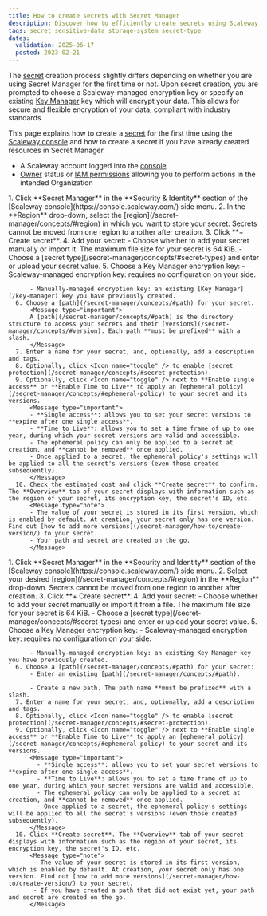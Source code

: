 ```yaml
---
title: How to create secrets with Secret Manager
description: Discover how to efficiently create secrets using Scaleway's Secret Manager. Follow these step-by-step instructions whether you are setting up your first secret or adding more to your existing resources.
tags: secret sensitive-data storage-system secret-type
dates:
  validation: 2025-06-17
  posted: 2023-02-21
---
```



The [secret](/secret-manager/concepts/#secret) creation process slightly differs depending on whether you are using Secret Manager for the first time or not. Upon secret creation, you are prompted to choose a Scaleway-managed encryption key or specify an existing [Key Manager](/key-manager) key which will encrypt your data. This allows for secure and flexible encryption of your data, compliant with industry standards.

This page explains how to create a [secret](/secret-manager/concepts/#secret) for the first time using the [Scaleway console](https://console.scaleway.com) and how to create a secret if you have already created resources in Secret Manager.

<Requirements />

- A Scaleway account logged into the [console](https://console.scaleway.com)
- [Owner](/iam/concepts/#owner) status or [IAM permissions](/iam/concepts/#permission) allowing you to perform actions in the intended Organization

<Tabs id="install">
  <TabsTab label="Create your first secret">
      1. Click **Secret Manager** in the **Security & Identity** section of the [Scaleway console](https://console.scaleway.com/) side menu.
      2. In the **Region** drop-down, select the [region](/secret-manager/concepts/#region) in which you want to store your secret.
          <Message type="important">
          Secrets cannot be moved from one region to another after creation.
          </Message>
      3. Click **+ Create secret**.
      4. Add your secret:
          - Choose whether to add your secret manually or import it.
              <Message type="note">
              The maximum file size for your secret is 64 KiB.
              </Message>
          - Choose a [secret type](/secret-manager/concepts/#secret-types) and enter or upload your secret value.
      5. Choose a Key Manager encryption key:
          - Scaleway-managed encryption key: requires no configuration on your side.

          - Manually-managed encryption key: an existing [Key Manager](/key-manager) key you have previously created.
      6. Choose a [path](/secret-manager/concepts/#path) for your secret.
          <Message type="important">
          A [path](/secret-manager/concepts/#path) is the directory structure to access your secrets and their [versions](/secret-manager/concepts/#version). Each path **must be prefixed** with a slash.
          </Message>
      7. Enter a name for your secret, and, optionally, add a description and tags.
      8. Optionally, click <Icon name="toggle" /> to enable [secret protection](/secret-manager/concepts/#secret-protection).
      9. Optionally, click <Icon name="toggle" /> next to **Enable single access** or **Enable Time to Live** to apply an [ephemeral policy](/secret-manager/concepts/#ephemeral-policy) to your secret and its versions.
          <Message type="important">
          - **Single access**: allows you to set your secret versions to **expire after one single access**.
          - **Time to Live**: allows you to set a time frame of up to one year, during which your secret versions are valid and accessible.
          - The ephemeral policy can only be applied to a secret at creation, and **cannot be removed** once applied.
          - Once applied to a secret, the ephemeral policy's settings will be applied to all the secret's versions (even those created subsequently).
          </Message>
      10. Check the estimated cost and click **Create secret** to confirm. The **Overview** tab of your secret displays with information such as the region of your secret, its encryption key, the secret's ID, etc.
          <Message type="note">
          - The value of your secret is stored in its first version, which is enabled by default. At creation, your secret only has one version. Find out [how to add more versions](/secret-manager/how-to/create-version/) to your secret.
          - Your path and secret are created on the go.
          </Message>
  </TabsTab>
  <TabsTab label="Create more secrets">
      1. Click **Secret Manager** in the **Security and Identity** section of the [Scaleway console](https://console.scaleway.com/) side menu.
      2. Select your desired [region](/secret-manager/concepts/#region) in the **Region** drop-down.
            <Message type="important">
            Secrets cannot be moved from one region to another after creation.
            </Message>
      3. Click **+ Create secret**.
      4. Add your secret:
          - Choose whether to add your secret manually or import it from a file.
            <Message type="note">
            The maximum file size for your secret is 64 KiB.
            </Message>
          - Choose a [secret type](/secret-manager/concepts/#secret-types) and enter or upload your secret value.
      5. Choose a Key Manager encryption key:
          - Scaleway-managed encryption key: requires no configuration on your side.

          - Manually-managed encryption key: an existing Key Manager key you have previously created.
      6. Choose a [path](/secret-manager/concepts/#path) for your secret:
          - Enter an existing [path](/secret-manager/concepts/#path).

          - Create a new path. The path name **must be prefixed** with a slash.
      7. Enter a name for your secret, and, optionally, add a description and tags.
      8. Optionally, click <Icon name="toggle" /> to enable [secret protection](/secret-manager/concepts/#secret-protection).
      9. Optionally, click <Icon name="toggle" /> next to **Enable single access** or **Enable Time to Live** to apply an [ephemeral policy](/secret-manager/concepts/#ephemeral-policy) to your secret and its versions.
          <Message type="important">
            - **Single access**: allows you to set your secret versions to **expire after one single access**.
            - **Time to Live**: allows you to set a time frame of up to one year, during which your secret versions are valid and accessible.
            - The ephemeral policy can only be applied to a secret at creation, and **cannot be removed** once applied.
            - Once applied to a secret, the ephemeral policy's settings will be applied to all the secret's versions (even those created subsequently).
          </Message>
      10. Click **Create secret**. The **Overview** tab of your secret displays with information such as the region of your secret, its encryption key, the secret's ID, etc.
          <Message type="note">
           - The value of your secret is stored in its first version, which is enabled by default. At creation, your secret only has one version. Find out [how to add more versions](/secret-manager/how-to/create-version/) to your secret.
           - If you have created a path that did not exist yet, your path and secret are created on the go.
          </Message>
  </TabsTab>
</Tabs>
